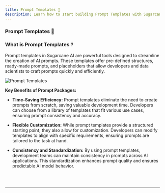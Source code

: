 ```yaml
---
title: Prompt Templates 📑
description: Learn how to start building Prompt Templates with Sugarcane AI
---
```


### Prompt Templates 📑 <a name="prompt-templates--"></a>

### What is Prompt Templates ? ###

Prompt templates in Sugarcane AI are powerful tools designed to streamline the creation of AI prompts. These templates offer pre-defined structures, ready-made prompts, and placeholders that allow developers and data scientists to craft prompts quickly and efficiently.

![Prompt Templates](public/images/sugar/prompt-templates.png)

**Key Benefits of Prompt Packages:**

- **Time-Saving Efficiency:** Prompt templates eliminate the need to create prompts from scratch, saving valuable development time. Developers can choose from a library of templates that fit various use cases, ensuring prompt consistency and accuracy.

- **Flexible Customization:** While prompt templates provide a structured starting point, they also allow for customization. Developers can modify templates to align with specific requirements, ensuring prompts are tailored to the task at hand.

- **Consistency and Standardization:** By using prompt templates, development teams can maintain consistency in prompts across AI applications. This standardization enhances prompt quality and ensures predictable AI model behavior.


<br> </br>
___________________________________


<Reachout/>
